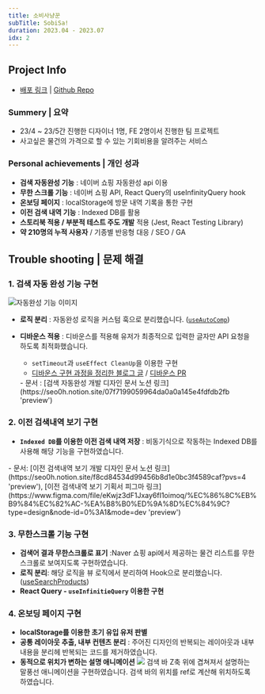 ```yaml
---
title: 소비사냥꾼
subTitle: SobiSa!
duration: 2023.04 - 2023.07
idx: 2
---
```



<ProjectMainImage contents={contents} gridStyle='grid-cols-[1.6fr_repeat(2,_1fr)]' />

## Project Info

- [배포 링크](https://sobisa.vercel.app/ 'preview') | [Github Repo](https://github.com/SobiSa-Expense-Hunter/SobiSa 'preview')

### Summery | 요약

- 23/4 ~ 23/5간 진행한 디자이너 1명, FE 2명이서 진행한 팀 프로젝트
- 사고싶은 물건의 가격으로 할 수 있는 기회비용을 알려주는 서비스

### Personal achievements | 개인 성과

- **검색 자동완성 기능** : 네이버 쇼핑 자동완성 api 이용
- **무한 스크롤 기능** : 네이버 쇼핑 API, React Query의 useInfinityQuery hook
- **온보딩 페이지** : localStorage에 방문 내역 기록을 통한 구현
- **이전 검색 내역 기능** : Indexed DB를 활용
- **스토리북 적용 / 부분적 테스트 주도 개발** 적용 (Jest, React Testing Library)
- **약 210명의 누적 사용자** / 기종별 반응형 대응 / SEO / GA

<div className='hidden print:mt-60 print:block' />

## Trouble shooting | 문제 해결

### 1. 검색 자동 완성 기능 구현

![자동완성 기능 이미지](/posts/sobisa/자동완성_이미지.png)

- **로직 분리** : 자동완성 로직을 커스텀 훅으로 분리했습니다. ([`useAutoComp`](https://github.com/SobiSa-Expense-Hunter/SobiSa/blob/develop/src/hooks/useAutoCmp.ts))
- **디바운스 적용** : 디바운스를 적용해 유저가 최종적으로 입력한 글자만 API 요청을 하도록 최적화했습니다.

  - `setTimeout`과 `useEffect CleanUp`을 이용한 구현
  - [디바운스 구현 과정을 정리한 블로그 글](https://blog.seo0h.me/blog/study/debounce 'preview') / [디바운스 PR](https://github.com/SobiSa-Expense-Hunter/SobiSa/pull/195 'preview')

  <Captions>
    - 문서 : [검색 자동완성 개발 디자인 문서 노션
    링크](https://seo0h.notion.site/07f7199059964da0a0a145e4fdfdb2fb 'preview')
  </Captions>

### 2. 이전 검색내역 보기 구현

- **`Indexed DB`를 이용한 이전 검색 내역 저장** : 비동기식으로 작동하는 Indexed DB를 사용해 해당 기능을 구현하였습니다.

<Captions>
  - 문서: [이전 검색내역 보기 개발 디자인 문서 노션
  링크](https://seo0h.notion.site/f8cd84534d99456b8d1e0bc3f4589caf?pvs=4 'preview'), [이전 검색내역
  보기 기획서 피그마
  링크](https://www.figma.com/file/eKwjz3dF1Jxay6fI1oimoq/%EC%86%8C%EB%B9%84%EC%82%AC-%EA%B8%B0%ED%9A%8D%EC%84%9C?type=design&node-id=0%3A1&mode=dev
  'preview')
</Captions>

### 3. 무한스크롤 기능 구현

- **검색어 결과 무한스크롤로 표기** :Naver 쇼핑 api에서 제공하는 물건 리스트를 무한스크롤로 보여지도록 구현하였습니다.
- **로직 분리**: 해당 로직을 뷰 로직에서 분리하여 Hook으로 분리했습니다.([useSearchProducts](https://github.com/SobiSa-Expense-Hunter/SobiSa/blob/develop/src/hooks/useSearchProduct.ts))
- **React Query - `useInfinitieQuery` 이용한 구현**

<div className='hidden print:mt-60 print:block' />

### 4. 온보딩 페이지 구현

- **localStorage를 이용한 초기 유입 유저 판별**
- **공통 레이아웃 추출, 내부 컨텐츠 분리** : 주어진 디자인의 반복되는 레이아웃과 내부 내용을 분리헤 반복되는 코드를 제거하였습니다.
- **동적으로 위치가 변하는 설명 애니메이션**
  ![](/posts/sobisa/온보딩_오버레이.png)
  검색 바 Z축 위에 겹쳐져서 설명하는 말풍선 애니메이션을 구현하였습니다. 검색 바의 위치를 ref로 계산해 위치하도록 하였습니다.
